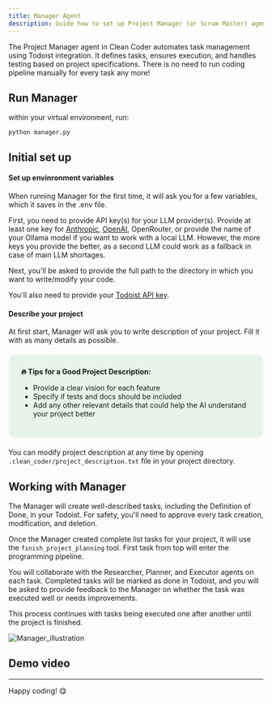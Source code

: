 ```yaml
---
title: Manager Agent
description: Guide how to set up Project Manager (or Scrum Master) agent.
---
```



The Project Manager agent in Clean Coder automates task management using Todoist integration. It defines tasks, ensures execution, and handles testing based on project specifications. There is no need to run coding pipeline manually for every task any more!

## Run Manager

within your virtual environment, run:
```
python manager.py
```

## Initial set up

#### Set up envinronment variables

When running Manager for the first time, it will ask you for a few variables, which it saves in the .env file.

First, you need to provide API key(s) for your LLM provider(s). Provide at least one key for [Anthropic](https://www.merge.dev/blog/anthropic-api-key), [OpenAI](https://help.openai.com/en/articles/4936850-where-do-i-find-my-openai-api-key), OpenRouter, or provide the name of your Ollama model if you want to work with a local LLM. However, the more keys you provide the better, as a second LLM could work as a fallback in case of main LLM shortages.

Next, you'll be asked to provide the full path to the directory in which you want to write/modify your code.

You'll also need to provide your [Todoist API key](https://todoist.com/help/articles/find-your-api-token-Jpzx9IIlB).

#### Describe your project

At first start, Manager will ask you to write description of your project. Fill it with as many details as possible.

<div style="background-color: #e6f4ea; border-radius: 15px; padding: 25px; margin: 20px 0;">
<strong>🔥 Tips for a Good Project Description:</strong>
<ul>
<li>Provide a clear vision for each feature</li>
<li>Specify if tests and docs should be included</li>
<li>Add any other relevant details that could help the AI understand your project better</li>
</ul>
</div>

You can modify project description at any time by opening `.clean_coder/project_description.txt` file in your project directory.

## Working with Manager

The Manager will create well-described tasks, including the Definition of Done, in your Todoist. For safety, you'll need to approve every task creation, modification, and deletion.

Once the Manager created complete list tasks for your project, it will use the `finish_project_planning` tool. First task from top will enter the programming pipeline.

You will collaborate with the Researcher, Planner, and Executor agents on each task. Completed tasks will be marked as done in Todoist, and you will be asked to provide feedback to the Manager on whether the task was executed well or needs improvements.

This process continues with tasks being executed one after another until the project is finished.

![Manager_illustration](../../../assets/CC_diagram_full.png)

## Demo video

<VideoEmbed videoId="aNpB-Tw-YPw" title="Manager" />

---
Happy coding! 😋
